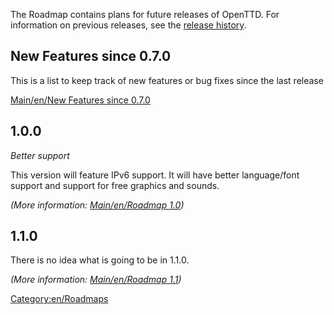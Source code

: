 {{en/Outdated|OpenTTD does not use roadmaps at the time of writing (2019).  There are general [[Main/en/Objectives]] for the project, and development takes place in public on the OpenTTD GitHub project https://github.com/OpenTTD/OpenTTD/}} 

[[Category:en/Roadmaps]]


The Roadmap contains plans for future releases of OpenTTD. For information on previous releases, see the [[Main/en/OpenTTD Release History|release history]].

==New Features since 0.7.0==

This is a list to keep track of new features or bug fixes since the last release

[[Main/en/New Features since 0.7.0]]

==1.0.0==
''Better support''

This version will feature IPv6 support. It will have better language/font support and support for free graphics and sounds.

''(More information: [[Main/en/Roadmap 1.0]])''

==1.1.0==
There is no idea what is going to be in 1.1.0.

''(More information: [[Main/en/Roadmap 1.1]])''